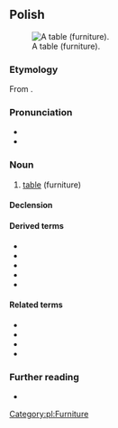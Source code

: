 {{also|stoł|Appendix:Variations of "stol"}}
==Polish==
[[Image:Table.png|thumb|right|A table (furniture).]]
===Etymology===
From {{inh|pl|sla-pro|*stolъ}}.

===Pronunciation===
* {{pl-IPA}}
* {{audio|Pl-stół.ogg|audio|lang=pl}}

===Noun===
{{pl-noun|m-in|dim=stolik}}

# [[table]] (furniture)

====Declension====
{{pl-decl-noun-masc-inani|sto|ł|u|stół}}

====Derived terms====
* {{l|pl|stołować}}
* {{l|pl|stołowy}}
* {{l|pl|stołek}}
* {{l|pl|stołeczek}}
* {{l|pl|stołówka}}

====Related terms====
* {{l|pl|stolarz}}
* {{l|pl|stolec}}
* {{l|pl|stolica}}
* {{l|pl|stolnica}}

===Further reading===
* {{R:PWN}}

[[Category:pl:Furniture]]
